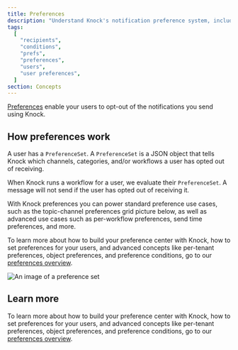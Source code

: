 ```yaml
---
title: Preferences
description: "Understand Knock's notification preference system, including PreferenceSets, opt-out mechanisms, and how preferences are evaluated during workflow execution."
tags:
  [
    "recipients",
    "conditions",
    "prefs",
    "preferences",
    "users",
    "user preferences",
  ]
section: Concepts
---
```


[Preferences](/reference#preferences) enable your users to opt-out of the notifications you send using Knock.

## How preferences work

A user has a `PreferenceSet`. A `PreferenceSet` is a JSON object that tells Knock which channels, categories, and/or workflows a user has opted out of receiving.

When Knock runs a workflow for a user, we evaluate their `PreferenceSet`. A message will not send if the user has opted out of receiving it.

With Knock preferences you can power standard preference use cases, such as the topic-channel preferences grid picture below, as well as advanced use cases such as per-workflow preferences, send time preferences, and more.

To learn more about how to build your preference center with Knock, how to set preferences for your users, and advanced concepts like per-tenant preferences, object preferences, and preference conditions, go to our [preferences overview](/preferences/overview).

<Image
  src="/images/what-is-knock/preferences.png"
  alt="An image of a preference set"
  width={1356}
  height={1452}
  className="rounded-md mx-auto border border-gray-200"
/>

## Learn more

To learn more about how to build your preference center with Knock, how to set preferences for your users, and advanced concepts like per-tenant preferences, object preferences, and preference conditions, go to our [preferences overview](/preferences/overview).

